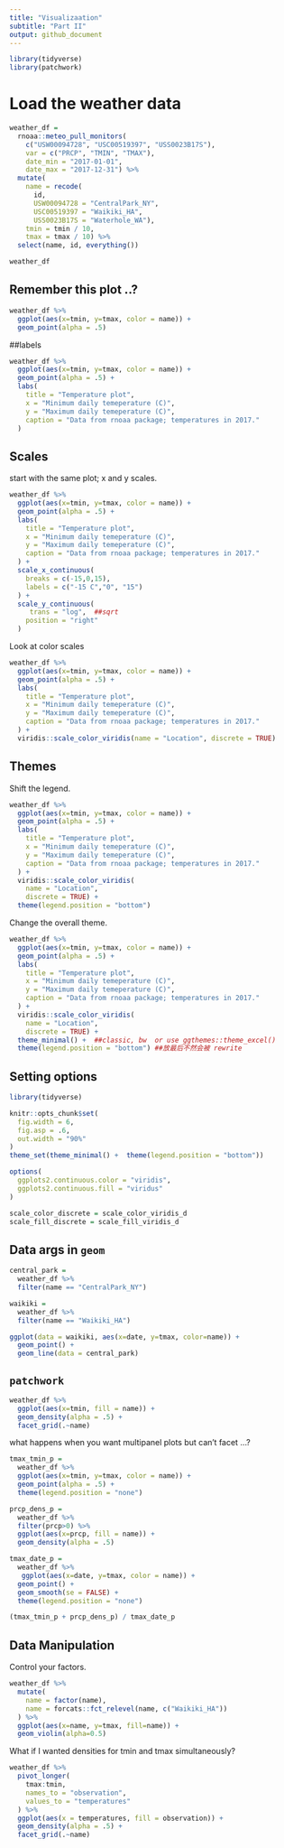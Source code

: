 ```yaml
---
title: "Visualizaation"
subtitle: "Part II"
output: github_document
---
```



```r
library(tidyverse)
library(patchwork)
```

# Load the weather data

```r
weather_df = 
  rnoaa::meteo_pull_monitors(
    c("USW00094728", "USC00519397", "USS0023B17S"),
    var = c("PRCP", "TMIN", "TMAX"), 
    date_min = "2017-01-01",
    date_max = "2017-12-31") %>%
  mutate(
    name = recode(
      id, 
      USW00094728 = "CentralPark_NY", 
      USC00519397 = "Waikiki_HA",
      USS0023B17S = "Waterhole_WA"),
    tmin = tmin / 10,
    tmax = tmax / 10) %>%
  select(name, id, everything())

weather_df
```

## Remember this plot ..?
```r
weather_df %>% 
  ggplot(aes(x=tmin, y=tmax, color = name)) +
  geom_point(alpha = .5)
```

##labels
```r
weather_df %>% 
  ggplot(aes(x=tmin, y=tmax, color = name)) +
  geom_point(alpha = .5) +
  labs(
    title = "Temperature plot",
    x = "Minimum daily temeperature (C)",
    y = "Maximum daily temeperature (C)",
    caption = "Data from rnoaa package; temperatures in 2017."
  )
```

## Scales

start with the same plot; x and y scales.
```r
weather_df %>% 
  ggplot(aes(x=tmin, y=tmax, color = name)) +
  geom_point(alpha = .5) +
  labs(
    title = "Temperature plot",
    x = "Minimum daily temeperature (C)",
    y = "Maximum daily temeperature (C)",
    caption = "Data from rnoaa package; temperatures in 2017."
  ) +
  scale_x_continuous(
    breaks = c(-15,0,15),
    labels = c("-15 C","0", "15")
  ) +
  scale_y_continuous(
     trans = "log",  ##sqrt
    position = "right"
  )
```

Look at color scales
```r
weather_df %>% 
  ggplot(aes(x=tmin, y=tmax, color = name)) +
  geom_point(alpha = .5) +
  labs(
    title = "Temperature plot",
    x = "Minimum daily temeperature (C)",
    y = "Maximum daily temeperature (C)",
    caption = "Data from rnoaa package; temperatures in 2017."
  ) +
  viridis::scale_color_viridis(name = "Location", discrete = TRUE)
```

## Themes

Shift the legend.
```r
weather_df %>% 
  ggplot(aes(x=tmin, y=tmax, color = name)) +
  geom_point(alpha = .5) +
  labs(
    title = "Temperature plot",
    x = "Minimum daily temeperature (C)",
    y = "Maximum daily temeperature (C)",
    caption = "Data from rnoaa package; temperatures in 2017."
  ) +
  viridis::scale_color_viridis(
    name = "Location", 
    discrete = TRUE) +
  theme(legend.position = "bottom")
```

Change the overall theme.
```r
weather_df %>% 
  ggplot(aes(x=tmin, y=tmax, color = name)) +
  geom_point(alpha = .5) +
  labs(
    title = "Temperature plot",
    x = "Minimum daily temeperature (C)",
    y = "Maximum daily temeperature (C)",
    caption = "Data from rnoaa package; temperatures in 2017."
  ) +
  viridis::scale_color_viridis(
    name = "Location", 
    discrete = TRUE) +
  theme_minimal() +  ##classic, bw  or use ggthemes::theme_excel()
  theme(legend.position = "bottom") ##放最后不然会被 rewrite
```

## Setting options
```r
library(tidyverse)

knitr::opts_chunk$set(
  fig.width = 6,
  fig.asp = .6,
  out.width = "90%"
)
theme_set(theme_minimal() +  theme(legend.position = "bottom"))

options(
  ggplots2.continuous.color = "viridis",
  ggplots2.continuous.fill = "viridus"
)

scale_color_discrete = scale_color_viridis_d
scale_fill_discrete = scale_fill_viridis_d
```

## Data args in `geom`
```r
central_park =
  weather_df %>% 
  filter(name == "CentralPark_NY")

waikiki =
  weather_df %>% 
  filter(name == "Waikiki_HA")

ggplot(data = waikiki, aes(x=date, y=tmax, color=name)) +
  geom_point() +
  geom_line(data = central_park)
```

## `patchwork`
```r
weather_df %>% 
  ggplot(aes(x=tmin, fill = name)) +
  geom_density(alpha = .5) +
  facet_grid(.~name)
```

what happens when you want multipanel plots but can't facet ...?
```r
tmax_tmin_p =
  weather_df %>% 
  ggplot(aes(x=tmin, y=tmax, color = name)) +
  geom_point(alpha = .5) +
  theme(legend.position = "none")

prcp_dens_p =
  weather_df %>%
  filter(prcp>0) %>% 
  ggplot(aes(x=prcp, fill = name)) +
  geom_density(alpha = .5)

tmax_date_p =
  weather_df %>% 
   ggplot(aes(x=date, y=tmax, color = name)) +
  geom_point() +
  geom_smooth(se = FALSE) +
  theme(legend.position = "none")

(tmax_tmin_p + prcp_dens_p) / tmax_date_p
```

## Data Manipulation

Control your factors.
```r
weather_df %>% 
  mutate(
    name = factor(name),
    name = forcats::fct_relevel(name, c("Waikiki_HA"))
  ) %>% 
  ggplot(aes(x=name, y=tmax, fill=name)) +
  geom_violin(alpha=0.5)

```

What if I wanted densities for tmin and tmax simultaneously?
```r
weather_df %>% 
  pivot_longer(
    tmax:tmin,
    names_to = "observation",
    values_to = "temperatures"
  ) %>% 
  ggplot(aes(x = temperatures, fill = observation)) +
  geom_density(alpha = .5) +
  facet_grid(.~name)
```

